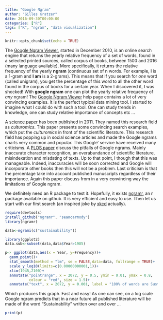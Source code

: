 ```yaml
---
title: "Google Ngram"
author: "Gilles Kratzer"
date: 2016-09-30T00:00:00
categories: ["R"]
tags: ["R", "ngram", "data visualization"]
---
```


```r
knitr::opts_chunk$set(echo = TRUE)
```

The [Google Ngram Viewer](https://books.google.com/ngrams), started in December 2010, is an online search engine that returns the yearly relative frequency of a set of words, found in a selected printed sources, called corpus of books, between 1500 and 2016 (many language available). More specifically, it returns the relative frequency of the yearly **ngram** (continuous set of n words. For example, **I** is a 1-gram and **I am** is a 2-grams). This means that if you search for *one* word (called unigram), you get the percentage of this word to all the other word found in the corpus of books for a certain year. When I discovered it, I was shocked! With **google ngram** one can plot the yearly relative frequency of *any* ngram! The [Google Ngram Viewer](https://books.google.com/ngrams) help page contains a lot of very convincing examples. It is the perfect typical data mining tool. I started to imagine what I could do with such a tool. One can study trends in knowledge, one can study relative importance of concepts etc ...

A [science paper](http://science.sciencemag.org/content/331/6014/176.full) has been published in 2011. They named this research field as *culturomics*. This paper presents some convincing search examples, which put the *culturomics* in front of the scientific literature. This research field has popping up in social science articles and made the Google ngrams charts very common and popular. This Google' service have received many criticisms. A [PLOS paper](http://journals.plos.org/plosone/article?id=10.1371/journal.pone.0137041) discuss the pitfalls of Google ngrams.  Mainly inaccurate character recognition, an overabundance of scientific literature, misindexation and misdating of texts. Up to that point, I though that this was manageable. Indeed, inaccuracies will be soon corrected and Google will incorporate other books then this will not be a problem. Last criticism is that the percentage take into account published manuscripts regardless of their importance. Again this paper discuss from in a very convincing way the limitations of Google ngram.

We definitely need an R package to test it. Hopefully, it exists [ngramr](https://github.com/seancarmody/ngramr), an r package available on github. It is very efficient and easy to use. Then let us start with our first search (an inspired joke by [xkcd](http://xkcd.com/1007/) actually).

```r
require(devtools)
install_github("ngramr", "seancarmody")
library(ngramr)

data<-ngrami(c("sustainability"))

library(ggplot2)
data.sub<-subset(data,data$Year>1985)

p<- ggplot(data,aes(x = Year, y=Frequency))+
  geom_point()+
  stat_smooth(method = "lm", se = FALSE,data=data, fullrange = TRUE)+
  scale_y_log10(limits=c(0.00000000001,1))+
  xlim(1945,2100)+
  annotate("pointrange", x = 2072, y = 0.5, ymin = 0.01, ymax = 0.8,
           colour = "red", size = 1.5)+
  annotate("text", x = 2072, y = 0.001, label = "100% of words are Sustainability",colour="red")
```

Which produces this graph. Fast and easy! As one can see, on a log scale Google ngram predicts that in a near future all published literature will be made of the word "Sustainability" written over and over ...

```r
print(p)
```

